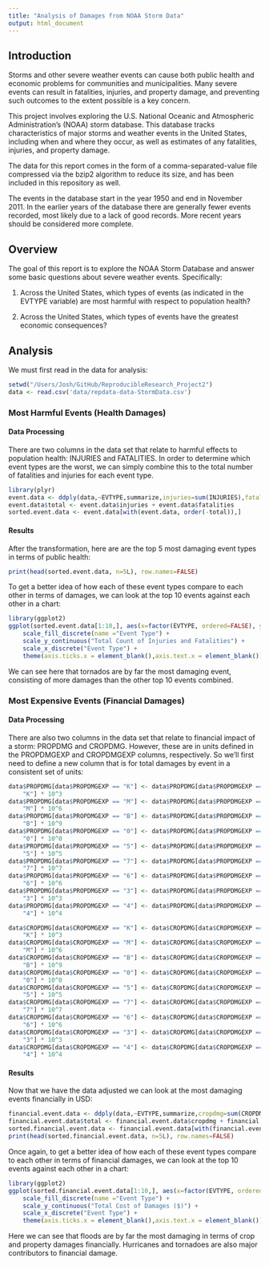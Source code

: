 ```yaml
---
title: "Analysis of Damages from NOAA Storm Data"
output: html_document
---
```


## Introduction

Storms and other severe weather events can cause both public health and economic problems for communities and municipalities. Many severe events can result in fatalities, injuries, and property damage, and preventing such outcomes to the extent possible is a key concern.

This project involves exploring the U.S. National Oceanic and Atmospheric Administration's (NOAA) storm database. This database tracks characteristics of major storms and weather events in the United States, including when and where they occur, as well as estimates of any fatalities, injuries, and property damage.

The data for this report comes in the form of a comma-separated-value file compressed via the bzip2 algorithm to reduce its size, and has been included in this repository as well.

The events in the database start in the year 1950 and end in November 2011. In the earlier years of the database there are generally fewer events recorded, most likely due to a lack of good records. More recent years should be considered more complete.

## Overview

The goal of this report is to explore the NOAA Storm Database and answer some basic questions about severe weather events.  Specifically:

1. Across the United States, which types of events (as indicated in the EVTYPE variable) are most harmful with respect to population health?

2. Across the United States, which types of events have the greatest economic consequences?

## Analysis

We must first read in the data for analysis:

```r
setwd("/Users/Josh/GitHub/ReproducibleResearch_Project2")
data <- read.csv('data/repdata-data-StormData.csv')
```

### Most Harmful Events (Health Damages)

#### Data Processing 
There are two columns in the data set that relate to harmful effects to population health: INJURIES and FATALITIES. In order to determine which event types are the worst, we can simply combine this to the total number of fatalities and injuries for each event type. 

```r
library(plyr)
event.data <- ddply(data,~EVTYPE,summarize,injuries=sum(INJURIES),fatalities=sum(FATALITIES))
event.data$total <- event.data$injuries + event.data$fatalities
sorted.event.data <- event.data[with(event.data, order(-total)),]
```

#### Results

After the transformation, here are are the top 5 most damaging event types in terms of public health:

```r
print(head(sorted.event.data, n=5L), row.names=FALSE)
```

To get a better idea of how each of these event types compare to each other in terms of damages, we can look at the top 10 events against each other in a chart:

```r
library(ggplot2)
ggplot(sorted.event.data[1:10,], aes(x=factor(EVTYPE, ordered=FALSE), y=total,fill=factor(EVTYPE))) + geom_bar(stat="identity") + 
    scale_fill_discrete(name ="Event Type") +
    scale_y_continuous("Total Count of Injuries and Fatalities") +
    scale_x_discrete("Event Type") +
    theme(axis.ticks.x = element_blank(),axis.text.x = element_blank())
```

We can see here that tornados are by far the most damaging event, consisting of more damages than the other top 10 events combined.

### Most Expensive Events (Financial Damages)

#### Data Processing

There are also two columns in the data set that relate to financial impact of a storm: PROPDMG and CROPDMG. However, these are in units defined in the PROPDMGEXP and CROPDMGEXP columns, respectively. So we'll first need to define a new column that is for total damages by event in a consistent set of units:

```r
data$PROPDMG[data$PROPDMGEXP == "K"] <- data$PROPDMG[data$PROPDMGEXP == 
    "K"] * 10^3
data$PROPDMG[data$PROPDMGEXP == "M"] <- data$PROPDMG[data$PROPDMGEXP == 
    "M"] * 10^6
data$PROPDMG[data$PROPDMGEXP == "B"] <- data$PROPDMG[data$PROPDMGEXP == 
    "B"] * 10^9
data$PROPDMG[data$PROPDMGEXP == "0"] <- data$PROPDMG[data$PROPDMGEXP == 
    "0"] * 10^0
data$PROPDMG[data$PROPDMGEXP == "5"] <- data$PROPDMG[data$PROPDMGEXP == 
    "5"] * 10^5
data$PROPDMG[data$PROPDMGEXP == "7"] <- data$PROPDMG[data$PROPDMGEXP == 
    "7"] * 10^7
data$PROPDMG[data$PROPDMGEXP == "6"] <- data$PROPDMG[data$PROPDMGEXP == 
    "6"] * 10^6
data$PROPDMG[data$PROPDMGEXP == "3"] <- data$PROPDMG[data$PROPDMGEXP == 
    "3"] * 10^3
data$PROPDMG[data$PROPDMGEXP == "4"] <- data$PROPDMG[data$PROPDMGEXP == 
    "4"] * 10^4

data$CROPDMG[data$CROPDMGEXP == "K"] <- data$CROPDMG[data$CROPDMGEXP == 
    "K"] * 10^3
data$CROPDMG[data$CROPDMGEXP == "M"] <- data$CROPDMG[data$CROPDMGEXP == 
    "M"] * 10^6
data$CROPDMG[data$CROPDMGEXP == "B"] <- data$CROPDMG[data$CROPDMGEXP == 
    "B"] * 10^9
data$CROPDMG[data$CROPDMGEXP == "0"] <- data$CROPDMG[data$CROPDMGEXP == 
    "0"] * 10^0
data$CROPDMG[data$CROPDMGEXP == "5"] <- data$CROPDMG[data$CROPDMGEXP == 
    "5"] * 10^5
data$CROPDMG[data$CROPDMGEXP == "7"] <- data$CROPDMG[data$CROPDMGEXP == 
    "7"] * 10^7
data$CROPDMG[data$CROPDMGEXP == "6"] <- data$CROPDMG[data$CROPDMGEXP == 
    "6"] * 10^6
data$CROPDMG[data$CROPDMGEXP == "3"] <- data$CROPDMG[data$CROPDMGEXP == 
    "3"] * 10^3
data$CROPDMG[data$CROPDMGEXP == "4"] <- data$CROPDMG[data$CROPDMGEXP == 
    "4"] * 10^4
```

#### Results

Now that we have the data adjusted we can look at the most damaging events financially in USD:

```r
financial.event.data <- ddply(data,~EVTYPE,summarize,cropdmg=sum(CROPDMG),propdmg=sum(PROPDMG))
financial.event.data$total <- financial.event.data$cropdmg + financial.event.data$propdmg
sorted.financial.event.data <- financial.event.data[with(financial.event.data, order(-total)),]
print(head(sorted.financial.event.data, n=5L), row.names=FALSE)
```

Once again, to get a better idea of how each of these event types compare to each other in terms of financial damages, we can look at the top 10 events against each other in a chart:

```r
library(ggplot2)
ggplot(sorted.financial.event.data[1:10,], aes(x=factor(EVTYPE, ordered=FALSE), y=total,fill=factor(EVTYPE))) + geom_bar(stat="identity") + 
    scale_fill_discrete(name ="Event Type") +
    scale_y_continuous("Total Cost of Damages ($)") +
    scale_x_discrete("Event Type") +
    theme(axis.ticks.x = element_blank(),axis.text.x = element_blank())
```

Here we can see that floods are by far the most damaging in terms of crop and property damages financially. Hurricanes and tornadoes are also major contributors to financial damage.
